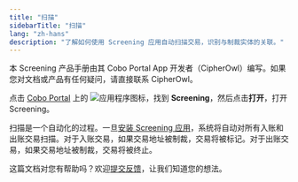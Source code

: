 ```yaml
---
title: "扫描"
sidebarTitle: "扫描"
lang: "zh-hans"
description: "了解如何使用 Screening 应用自动扫描交易，识别与制裁实体的关联。"
---
```


<Tip>本 Screening 产品手册由其 Cobo Portal App 开发者（CipherOwl）编写。如果您对文档或产品有任何疑问，请直接联系 CipherOwl。</Tip>

点击 [Cobo Portal](https://portal.cobo.com/login) 上的 <img src="/en/images/common/icon_apps.svg" className="icon" alt="应用程序图标"/>，找到 **Screening**，然后点击**打开**，打开 Screening。

扫描是一个自动化的过程。一旦[安装 Screening 应用](/cn/apps/screening/set-up)，系统将自动对所有入账和出账交易扫描。对于入账交易，如果交易地址被制裁，交易将被标记。对于出账交易，如果交易地址被制裁，交易将被终止。

<Tip>这篇文档对您有帮助吗？欢迎[提交反馈](https://forms.zohopublic.com/cobo/form/DocumentFeedbackForm/formperma/QvLOhxJv1_JMsJ-1dleZ8Itb_7rzN-LtgvsDdxosoVI?referrername=manuals)，让我们知道您的想法。</Tip>

